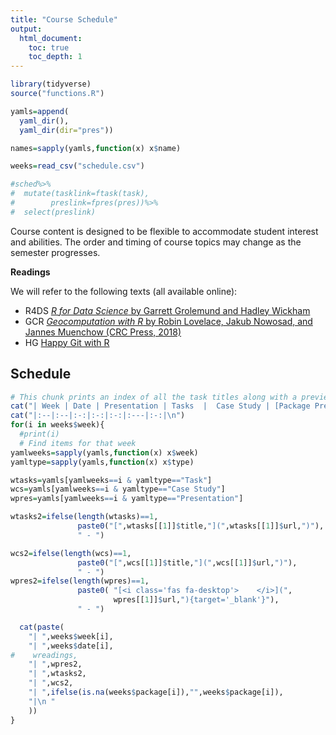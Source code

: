 ```yaml
---
title: "Course Schedule"
output:
  html_document:
    toc: true
    toc_depth: 1
---
```


```r
library(tidyverse)
source("functions.R")

yamls=append(
  yaml_dir(),
  yaml_dir(dir="pres"))

names=sapply(yamls,function(x) x$name)

weeks=read_csv("schedule.csv")

#sched%>%
#  mutate(tasklink=ftask(task),
#        preslink=fpres(pres))%>%
#  select(preslink)

```

Course content is designed to be flexible to accommodate student interest and abilities.  The order and timing of course topics may change as the semester progresses.  

**Readings**

We will refer to the following texts (all available online):

* R4DS [_R for Data Science_ by Garrett Grolemund and Hadley Wickham](http://r4ds.had.co.nz)
* GCR  [_Geocomputation with R_ by Robin Lovelace, Jakub Nowosad, and Jannes Muenchow (CRC Press, 2018)](https://geocompr.robinlovelace.net/)
* HG [Happy Git with R](https://happygitwithr.com/)


## Schedule

```r
# This chunk prints an index of all the task titles along with a preview of the sub-tasks 
cat("| Week | Date | Presentation | Tasks  |  Case Study | [Package Present](PackageIntro.html) |\n")
cat("|:--|:--|:-:|:-:|:-:|:---|:-:|\n") 
for(i in weeks$week){
  #print(i)
  # Find items for that week
yamlweeks=sapply(yamls,function(x) x$week)
yamltype=sapply(yamls,function(x) x$type)

wtasks=yamls[yamlweeks==i & yamltype=="Task"]
wcs=yamls[yamlweeks==i & yamltype=="Case Study"]
wpres=yamls[yamlweeks==i & yamltype=="Presentation"]

wtasks2=ifelse(length(wtasks)==1, 
               paste0("[",wtasks[[1]]$title,"](",wtasks[[1]]$url,")"), 
               " - ")

wcs2=ifelse(length(wcs)==1, 
               paste0("[",wcs[[1]]$title,"](",wcs[[1]]$url,")"), 
               " - ")
wpres2=ifelse(length(wpres)==1, 
               paste0( "[<i class='fas fa-desktop'>    </i>](",
                       wpres[[1]]$url,"){target='_blank'}"), 
               " - ")

  cat(paste(
    "| ",weeks$week[i],
    "| ",weeks$date[i],
#    wreadings,
    "| ",wpres2,
    "| ",wtasks2,
    "| ",wcs2,
    "| ",ifelse(is.na(weeks$package[i]),"",weeks$package[i]),
    "|\n "
    ))
}
```

